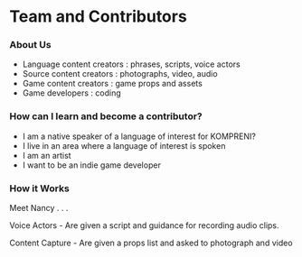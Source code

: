 # Team and Contributors

### About Us

- Language content creators : phrases, scripts, voice actors
- Source content creators : photographs, video, audio
- Game content creators : game props and assets
- Game developers : coding

### How can I learn and become a contributor?

- I am a native speaker of a language of interest for KOMPRENI?
- I live in an area where a language of interest is spoken
- I am an artist
- I want to be an indie game developer

### How it Works

Meet Nancy . . .
 
Voice Actors
- Are given a script and guidance for recording audio clips.

Content Capture
- Are given a props list and asked to photograph and video
